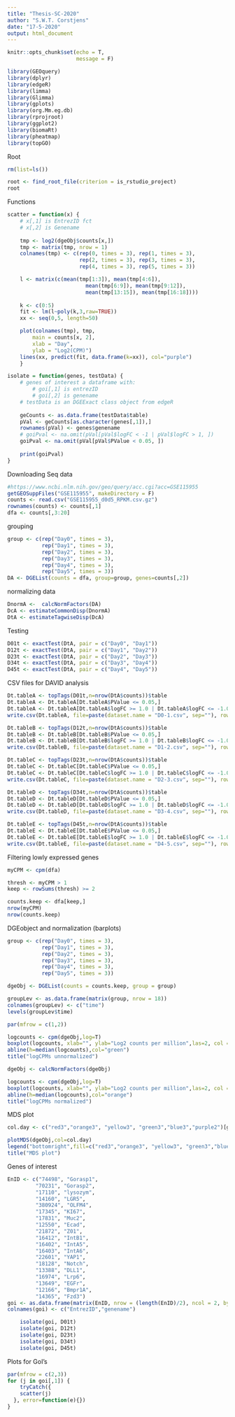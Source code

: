 ---
title: "Thesis-SC-2020"
author: "S.W.T. Corstjens"
date: "17-5-2020"
output: html_document
---

```{r setup, include=FALSE}
knitr::opts_chunk$set(echo = T,
                      message = F)
```

```{r loading library, include=F}
library(GEOquery)
library(dplyr)
library(edgeR)
library(limma)
library(Glimma)
library(gplots)
library(org.Mm.eg.db)
library(rprojroot)
library(ggplot2)
library(biomaRt)
library(pheatmap)
library(topGO)
```

Root
```{r setting root}
rm(list=ls())

root <- find_root_file(criterion = is_rstudio_project)
root
```


Functions
```{r}
scatter = function(x) {
    # x[,1] is EntrezID fct
    # x[,2] is Genename 
    
    tmp <- log2(dgeObj$counts[x,])
    tmp <- matrix(tmp, nrow = 1)
    colnames(tmp) <- c(rep(0, times = 3), rep(1, times = 3),
                       rep(2, times = 3), rep(3, times = 3),
                       rep(4, times = 3), rep(5, times = 3))

    l <- matrix(c(mean(tmp[1:3]), mean(tmp[4:6]),
                         mean(tmp[6:9]), mean(tmp[9:12]),
                         mean(tmp[13:15]), mean(tmp[16:18])))
    
    k <- c(0:5)
    fit <- lm(l~poly(k,3,raw=TRUE))
    xx <- seq(0,5, length=50)

    plot(colnames(tmp), tmp,
        main = counts[x, 2],
        xlab = "Day",
        ylab = "Log2(CPM)")
    lines(xx, predict(fit, data.frame(k=xx)), col="purple")
    } 
```

```{r}
isolate = function(genes, testData) {
    # genes of interest a dataframe with:
        # goi[,1] is entrezID
        # goi[,2] is genename
    # testData is an DGEExact class object from edgeR
    
    geCounts <- as.data.frame(testData$table)
    pVal <- geCounts[as.character(genes[,1]),]
    rownames(pVal) <- genes$genename 
    # goiPval <- na.omit(pVal[pVal$logFC < -1 | pVal$logFC > 1, ])
    goiPval <- na.omit(pVal[pVal$PValue < 0.05, ])
    
    print(goiPval)
}
```


Downloading Seq data
```{r downloading dataset, include = F}
#https://www.ncbi.nlm.nih.gov/geo/query/acc.cgi?acc=GSE115955
getGEOSuppFiles("GSE115955", makeDirectory = F)
counts <- read.csv("GSE115955_d0d5_RPKM.csv.gz")
rownames(counts) <- counts[,1]
dfa <- counts[,3:20]
```

grouping
```{r}
group <- c(rep("Day0", times = 3), 
           rep("Day1", times = 3), 
           rep("Day2", times = 3),
           rep("Day3", times = 3),
           rep("Day4", times = 3),
           rep("Day5", times = 3))
DA <- DGEList(counts = dfa, group=group, genes=counts[,2])
```

normalizing data
```{r}
DnormA <-  calcNormFactors(DA)
DcA <- estimateCommonDisp(DnormA)
DtA <- estimateTagwiseDisp(DcA)
```

Testing
```{r}
D01t <- exactTest(DtA, pair = c("Day0", "Day1"))
D12t <- exactTest(DtA, pair = c("Day1", "Day2"))
D23t <- exactTest(DtA, pair = c("Day2", "Day3"))
D34t <- exactTest(DtA, pair = c("Day3", "Day4"))
D45t <- exactTest(DtA, pair = c("Day4", "Day5"))
```

CSV files for DAVID analysis
```{r}
Dt.tableA <- topTags(D01t,n=nrow(DtA$counts))$table
Dt.tableA <- Dt.tableA[Dt.tableA$PValue <= 0.05,]
Dt.tableA <- Dt.tableA[Dt.tableA$logFC >= 1.0 | Dt.tableA$logFC <= -1.0,]
write.csv(Dt.tableA, file=paste(dataset.name = "D0-1.csv", sep=""), row.names = TRUE, quote = F)

Dt.tableB <- topTags(D12t,n=nrow(DtA$counts))$table
Dt.tableB <- Dt.tableB[Dt.tableB$PValue <= 0.05,]
Dt.tableB <- Dt.tableB[Dt.tableB$logFC >= 1.0 | Dt.tableB$logFC <= -1.0,]
write.csv(Dt.tableB, file=paste(dataset.name = "D1-2.csv", sep=""), row.names = TRUE, quote = F)

Dt.tableC <- topTags(D23t,n=nrow(DtA$counts))$table
Dt.tableC <- Dt.tableC[Dt.tableC$PValue <= 0.05,]
Dt.tableC <- Dt.tableC[Dt.tableC$logFC >= 1.0 | Dt.tableC$logFC <= -1.0,]
write.csv(Dt.tableC, file=paste(dataset.name = "D2-3.csv", sep=""), row.names = TRUE, quote = F)

Dt.tableD <- topTags(D34t,n=nrow(DtA$counts))$table
Dt.tableD <- Dt.tableD[Dt.tableD$PValue <= 0.05,]
Dt.tableD <- Dt.tableD[Dt.tableD$logFC >= 1.0 | Dt.tableD$logFC <= -1.0,]
write.csv(Dt.tableD, file=paste(dataset.name = "D3-4.csv", sep=""), row.names = TRUE, quote = F)

Dt.tableE <- topTags(D45t,n=nrow(DtA$counts))$table
Dt.tableE <- Dt.tableE[Dt.tableE$PValue <= 0.05,]
Dt.tableE <- Dt.tableE[Dt.tableE$logFC >= 1.0 | Dt.tableE$logFC <= -1.0,]
write.csv(Dt.tableE, file=paste(dataset.name = "D4-5.csv", sep=""), row.names = TRUE, quote = F)
```

Filtering lowly expressed genes
```{r filtering lowly expressed genes}
myCPM <- cpm(dfa)

thresh <- myCPM > 1
keep <- rowSums(thresh) >= 2

counts.keep <- dfa[keep,]
nrow(myCPM)
nrow(counts.keep)
```

DGEobject and normalization (barplots)
```{r creating DGEobj and normalization}
group <- c(rep("Day0", times = 3), 
           rep("Day1", times = 3), 
           rep("Day2", times = 3),
           rep("Day3", times = 3),
           rep("Day4", times = 3),
           rep("Day5", times = 3))

dgeObj <- DGEList(counts = counts.keep, group = group)

groupLev <- as.data.frame(matrix(group, nrow = 18))
colnames(groupLev) <- c("time")
levels(groupLev$time)

par(mfrow = c(1,2))

logcounts <- cpm(dgeObj,log=T)
boxplot(logcounts, xlab="", ylab="Log2 counts per million",las=2, col = "red3")
abline(h=median(logcounts),col="green")
title("logCPMs unnormalized")

dgeObj <- calcNormFactors(dgeObj)

logcounts <- cpm(dgeObj,log=T)
boxplot(logcounts, xlab="", ylab="Log2 counts per million",las=2, col = "blue3")
abline(h=median(logcounts),col="orange")
title("logCPMs normalized")
```

MDS plot
```{r MDS plot}
col.day <- c("red3","orange3", "yellow3", "green3","blue3","purple2")[groupLev$time]

plotMDS(dgeObj,col=col.day)
legend("bottomright",fill=c("red3","orange3", "yellow3", "green3","blue3","purple2"),legend=levels(groupLev$time))
title("MDS plot")
```

Genes of interest 
```{r goi listing}
EnID <- c("74498", "Gorasp1",
         "70231", "Gorasp2", 
         "17110", "lysozym", 
         "14160", "LGR5",
         "380924", "OLFM4",
         "17345", "KI67",
         "17831", "Muc2", 
         "12550", "Ecad",
         "21872", "Z01", 
         "16412", "IntB1", 
         "16402", "IntA5",
         "16403", "IntA6", 
         "22601", "YAP1",      
         "18128", "Notch",
         "13388", "DLL1",
         "16974", "Lrp6",
         "13649", "EGFr",
         "12166", "Bmpr1A",
         "14365", "Fzd3")
goi <- as.data.frame(matrix(EnID, nrow = (length(EnID)/2), ncol = 2, byrow = T))
colnames(goi) <- c("EntrezID","genename")
```

```{r isolating goi pValues}
    isolate(goi, D01t)
    isolate(goi, D12t)
    isolate(goi, D23t)
    isolate(goi, D34t)
    isolate(goi, D45t)
```

Plots for GoI's
```{r GOI plotting}
par(mfrow = c(2,3)) 
for (j in goi[,1]) { 
    tryCatch({
    scatter(j)
  }, error=function(e){})
} 
``` 




















